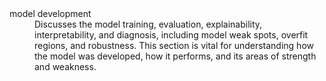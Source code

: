 model development
: Discusses the model training, evaluation, explainability, interpretability, and diagnosis, including model weak spots, overfit regions, and robustness. This section is vital for understanding how the model was developed, how it performs, and its areas of strength and weakness.
